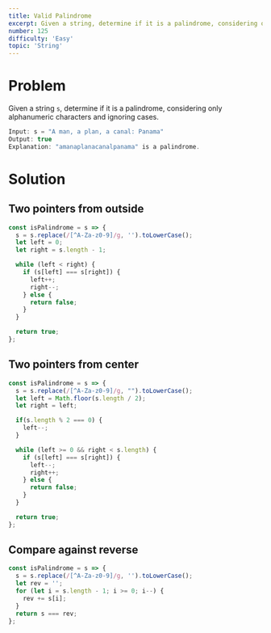 ```yaml
---
title: Valid Palindrome
excerpt: Given a string, determine if it is a palindrome, considering only alphanumeric characters and ignoring cases.
number: 125
difficulty: 'Easy'
topic: 'String'
---
```


<LeetCodeLink 
  link="https://leetcode.com/problems/valid-palindrome/"
  title="Valid Palindrome - LeetCode" 
  description="Given a string, determine if it is a palindrome, considering only alphanumeric characters and ignoring cases."
/>

# Problem

Given a string `s`, determine if it is a palindrome, considering only alphanumeric characters and ignoring cases.

```jsx
Input: s = "A man, a plan, a canal: Panama"
Output: true
Explanation: "amanaplanacanalpanama" is a palindrome.
```

# Solution

## Two pointers from outside

```jsx
const isPalindrome = s => {
  s = s.replace(/[^A-Za-z0-9]/g, '').toLowerCase();
  let left = 0;
  let right = s.length - 1;

  while (left < right) {
    if (s[left] === s[right]) {
      left++;
      right--;
    } else {
      return false;
    }
  }

  return true;
};
```

## Two pointers from center

```jsx
const isPalindrome = s => {
  s = s.replace(/[^A-Za-z0-9]/g, "").toLowerCase();
  let left = Math.floor(s.length / 2);
  let right = left;

  if(s.length % 2 === 0) {
    left--;
  }

  while (left >= 0 && right < s.length) {
    if (s[left] === s[right]) {
      left--;
      right++;
    } else {
      return false;
    }
  }

  return true;
};
```

## Compare against reverse

```jsx
const isPalindrome = s => {
  s = s.replace(/[^A-Za-z0-9]/g, '').toLowerCase();
  let rev = '';
  for (let i = s.length - 1; i >= 0; i--) {
    rev += s[i];
  }
  return s === rev;
};
```